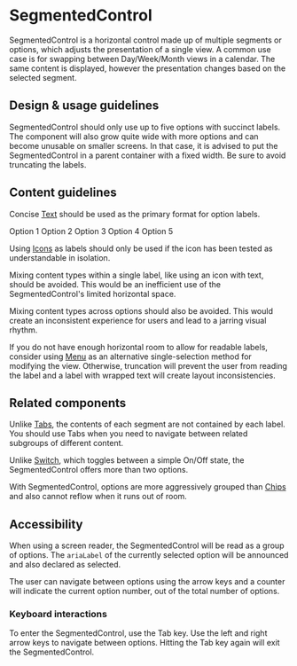 
<Meta
  title="Components/Selections/SegmentedControl"
  component={SegmentedControl}
/>

# SegmentedControl

SegmentedControl is a horizontal control made up of multiple segments or
options, which adjusts the presentation of a single view. A common use case is
for swapping between Day/Week/Month views in a calendar. The same content is
displayed, however the presentation changes based on the selected segment.

## Design & usage guidelines

SegmentedControl should only use up to five options with succinct labels. The
component will also grow quite wide with more options and can become unusable on
smaller screens. In that case, it is advised to put the SegmentedControl in a
parent container with a fixed width. Be sure to avoid truncating the labels.

## Content guidelines

Concise [Text](/components/Text) should be used as the primary format for option
labels.

<Canvas>
  <SegmentedControl defaultOption="option1">
    <SegmentedControl.Option value="option1">Option 1</SegmentedControl.Option>
    <SegmentedControl.Option value="option2">Option 2</SegmentedControl.Option>
    <SegmentedControl.Option value="option3">Option 3</SegmentedControl.Option>
    <SegmentedControl.Option value="option4">Option 4</SegmentedControl.Option>
    <SegmentedControl.Option value="option5">Option 5</SegmentedControl.Option>
  </SegmentedControl>
</Canvas>

Using [Icons](/components/Icon) as labels should only be used if the icon has
been tested as understandable in isolation.

<Canvas>
  <SegmentedControl defaultOption="calendar">
    <SegmentedControl.Option value="calendar">
      <Icon name="calendar" />
    </SegmentedControl.Option>
    <SegmentedControl.Option value="phone">
      <Icon name="phone" />
    </SegmentedControl.Option>
    <SegmentedControl.Option value="availability">
      <Icon name="availability" />
    </SegmentedControl.Option>
  </SegmentedControl>
</Canvas>

Mixing content types within a single label, like using an icon with text, should
be avoided. This would be an inefficient use of the SegmentedControl's limited
horizontal space.

Mixing content types across options should also be avoided. This would create an
inconsistent experience for users and lead to a jarring visual rhythm.

If you do not have enough horizontal room to allow for readable labels, consider
using [Menu](/components/Menu) as an alternative single-selection method for
modifying the view. Otherwise, truncation will prevent the user from reading the
label and a label with wrapped text will create layout inconsistencies.

## Related components

Unlike [Tabs](/components/Tabs), the contents of each segment are not contained
by each label. You should use Tabs when you need to navigate between related
subgroups of different content.

Unlike [Switch](/components/Switch), which toggles between a simple On/Off
state, the SegmentedControl offers more than two options.

With SegmentedControl, options are more aggressively grouped than
[Chips](/components/Chips) and also cannot reflow when it runs out of room.

## Accessibility

When using a screen reader, the SegmentedControl will be read as a group of
options. The `ariaLabel` of the currently selected option will be announced and
also declared as selected.

The user can navigate between options using the arrow keys and a counter will
indicate the current option number, out of the total number of options.

### Keyboard interactions

To enter the SegmentedControl, use the Tab key. Use the left and right arrow
keys to navigate between options. Hitting the Tab key again will exit the
SegmentedControl.
